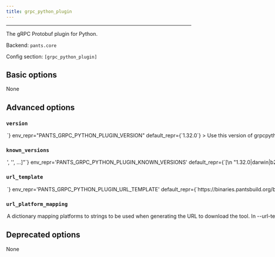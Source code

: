 ```yaml
---
title: grpc_python_plugin
---
```



---

The gRPC Protobuf plugin for Python.

Backend: <span className="color--primary">`pants.core`</span>

Config section: <span className="color--primary">`[grpc_python_plugin]`</span>

<span className={styles.options}>

## Basic options

None

## Advanced options

### `version`

<Option
  cli_repr={`--grpc_python_plugin-version=<str>`}
  env_repr="PANTS_GRPC_PYTHON_PLUGIN_VERSION"
  default_repr={`1.32.0`}
>
  Use this version of grpcpythonplugin.
</Option>

### `known_versions`

<Option
  cli_repr={`--grpc_python_plugin-known-versions="['<str>', '<str>', ...]"`}
  env_repr='PANTS_GRPC_PYTHON_PLUGIN_KNOWN_VERSIONS'
  default_repr={`[\n  "1.32.0|darwin|b2db586656463841aa2fd4aab34fb6bd3ef887b522d80e4f2f292146c357f533|6215304",\n  "1.32.0|linux |1af99df9bf733c17a75cbe379f3f9d9ff1627d8a8035ea057c3c78575afe1687|4965728"\n]`}
>

Known versions to verify downloads against.

Each element is a pipe-separated string of `version|platform|sha256|length`, where:

- `version` is the version string
- `platform` is one of [darwin,linux],
- `sha256` is the 64-character hex representation of the expected sha256

```
digest of the download file, as emitted by `shasum -a 256`
```

- `length` is the expected length of the download file in bytes

E.g., `3.1.2|darwin|6d0f18cd84b918c7b3edd0203e75569e0c7caecb1367bbbe409b44e28514f5be|42813`.

Values are space-stripped, so pipes can be indented for readability if necessary.

</Option>

### `url_template`

<Option
  cli_repr={`--grpc_python_plugin-url-template=<str>`}
  env_repr='PANTS_GRPC_PYTHON_PLUGIN_URL_TEMPLATE'
  default_repr={`https://binaries.pantsbuild.org/bin/grpc_python_plugin/{version}/{platform}/x86_64/grpc_python_plugin`}
>
URL to download the tool, either as a single binary file or a compressed file (e.g. zip file). You can change this to point to your own hosted file, e.g. to work with proxies or for access via the filesystem through a file:// URL.

Use `{version}` to have the value from --version substituted, and `{platform}` to have a value from --url-platform-mapping substituted in, depending on the current platform. For example, https://github.com/.../protoc-&#123;version&#125;-&#123;platform&#125;.zip.

</Option>

### `url_platform_mapping`

<Option
  cli_repr={`--grpc_python_plugin-url-platform-mapping="{'key1': val1, 'key2': val2, ...}"`}
  env_repr='PANTS_GRPC_PYTHON_PLUGIN_URL_PLATFORM_MAPPING'
  default_repr={`{\n  "darwin": "macos",\n  "linux": "linux"\n}`}
>
A dictionary mapping platforms to strings to be used when generating the URL to download the tool.

In --url-template, anytime the `{platform}` string is used, Pants will determine the current platform, and substitute `{platform}` with the respective value from your dictionary.

For example, if you define `{"darwin": "apple-darwin", "linux": "unknown-linux"}, and run Pants on Linux, then `&#123;platform&#125;` will be substituted in the --url-template option with unknown-linux.

</Option>

## Deprecated options

None

</span>
